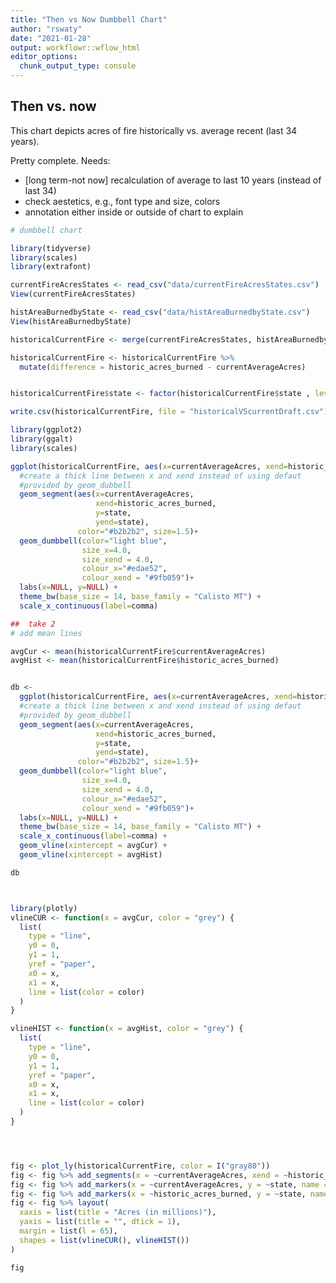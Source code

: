 ```yaml
---
title: "Then vs Now Dumbbell Chart"
author: "rswaty"
date: "2021-01-28"
output: workflowr::wflow_html
editor_options:
  chunk_output_type: console
---
```


## Then vs. now

This chart depicts acres of fire historically vs. average recent (last 34 years).  

Pretty complete.  Needs:

* [long term-not now] recalculation of average to last 10 years (instead of last 34)
* check aestetics, e.g., font type and size, colors
* annotation either inside or outside of chart to explain 



```r
# dumbbell chart

library(tidyverse)
library(scales)
library(extrafont)

currentFireAcresStates <- read_csv("data/currentFireAcresStates.csv")
View(currentFireAcresStates)

histAreaBurnedbyState <- read_csv("data/histAreaBurnedbyState.csv")
View(histAreaBurnedbyState)

historicalCurrentFire <- merge(currentFireAcresStates, histAreaBurnedbyState, by = "state")

historicalCurrentFire <- historicalCurrentFire %>%
  mutate(difference = historic_acres_burned - currentAverageAcres)


historicalCurrentFire$state <- factor(historicalCurrentFire$state , levels = rev(unique(historicalCurrentFire$state)))

write.csv(historicalCurrentFire, file = "historicalVScurrentDraft.csv")

library(ggplot2) 
library(ggalt)   
library(scales)

ggplot(historicalCurrentFire, aes(x=currentAverageAcres, xend=historic_acres_burned, y=state)) + 
  #create a thick line between x and xend instead of using defaut 
  #provided by geom_dubbell
  geom_segment(aes(x=currentAverageAcres, 
                   xend=historic_acres_burned, 
                   y=state, 
                   yend=state), 
               color="#b2b2b2", size=1.5)+
  geom_dumbbell(color="light blue", 
                size_x=4.0, 
                size_xend = 4.0,
                colour_x="#edae52", 
                colour_xend = "#9fb059")+
  labs(x=NULL, y=NULL) +
  theme_bw(base_size = 14, base_family = "Calisto MT") +
  scale_x_continuous(label=comma)

##  take 2
# add mean lines

avgCur <- mean(historicalCurrentFire$currentAverageAcres)
avgHist <- mean(historicalCurrentFire$historic_acres_burned)


db <-
  ggplot(historicalCurrentFire, aes(x=currentAverageAcres, xend=historic_acres_burned, y=state)) + 
  #create a thick line between x and xend instead of using defaut 
  #provided by geom_dubbell
  geom_segment(aes(x=currentAverageAcres, 
                   xend=historic_acres_burned, 
                   y=state, 
                   yend=state), 
               color="#b2b2b2", size=1.5)+
  geom_dumbbell(color="light blue", 
                size_x=4.0, 
                size_xend = 4.0,
                colour_x="#edae52", 
                colour_xend = "#9fb059")+
  labs(x=NULL, y=NULL) +
  theme_bw(base_size = 14, base_family = "Calisto MT") +
  scale_x_continuous(label=comma) + 
  geom_vline(xintercept = avgCur) +
  geom_vline(xintercept = avgHist)

db



library(plotly)
vlineCUR <- function(x = avgCur, color = "grey") {
  list(
    type = "line", 
    y0 = 0, 
    y1 = 1, 
    yref = "paper",
    x0 = x, 
    x1 = x, 
    line = list(color = color)
  )
}

vlineHIST <- function(x = avgHist, color = "grey") {
  list(
    type = "line", 
    y0 = 0, 
    y1 = 1, 
    yref = "paper",
    x0 = x, 
    x1 = x, 
    line = list(color = color)
  )
}





```


```r


fig <- plot_ly(historicalCurrentFire, color = I("gray80"))
fig <- fig %>% add_segments(x = ~currentAverageAcres, xend = ~historic_acres_burned, y = ~state, yend = ~state, showlegend = FALSE)
fig <- fig %>% add_markers(x = ~currentAverageAcres, y = ~state, name = "Current", color = I("#edae52"), showlegend = FALSE)
fig <- fig %>% add_markers(x = ~historic_acres_burned, y = ~state, name = "Historical", color = I("#9fb059"), showlegend = FALSE)
fig <- fig %>% layout(
  xaxis = list(title = "Acres (in millions)"),
  yaxis = list(title = "", dtick = 1),
  margin = list(l = 65),
  shapes = list(vlineCUR(), vlineHIST())
)

fig
```

